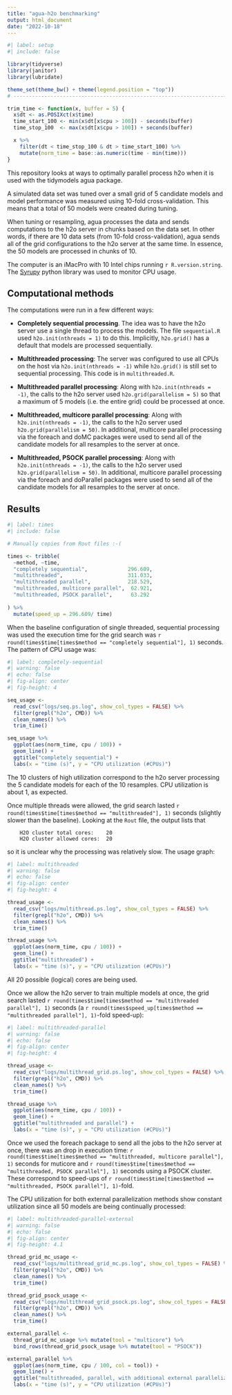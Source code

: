 ```yaml
---
title: "agua-h2o benchmarking"
output: html_document
date: "2022-10-18"
---
```


```r
#| label: setup
#| include: false

library(tidyverse)
library(janitor)
library(lubridate)

theme_set(theme_bw() + theme(legend.position = "top"))
# ------------------------------------------------------------------------------

trim_time <- function(x, buffer = 5) {
  x$dt <- as.POSIXct(x$time)
  time_start_100 <- min(x$dt[x$cpu > 100]) - seconds(buffer)
  time_stop_100  <- max(x$dt[x$cpu > 100]) + seconds(buffer)

  x %>%
    filter(dt < time_stop_100 & dt > time_start_100) %>%
    mutate(norm_time = base::as.numeric(time - min(time)))
}
```

This repository looks at ways to optimally parallel process h2o when it is used with the tidymodels agua package. 

A simulated data set was tuned over a small grid of 5 candidate models and model performance was measured using 10-fold cross-validation. This means that a total of 50 models were created during tuning. 

When tuning or resampling, agua processes the data and sends computations to the h2o server in chunks based on the data set. In other words, if there are 10 data sets (from 10-fold cross-validation), agua sends all of the grid configurations to the h2o server at the same time. In essence, the 50 models are processed in chunks of 10.

The computer is an iMacPro with 10 Intel chips running `r R.version.string`. The [Syrupy](https://github.com/jeetsukumaran/Syrupy) python library was used to monitor CPU usage. 

## Computational methods

The computations were run in a few different ways: 

* __Completely sequential processing__. The idea was to have the h2o server use a single thread to process the models. The file `sequential.R` used `h2o.init(nthreads = 1)` to do this. Implicitly, `h2o.grid()` has a default that models are processed sequentially. 

* __Multithreaded processing__: The server was configured to use all CPUs on the host via `h2o.init(nthreads = -1)` while `h2o.grid()` is still set to sequential processing. This code is in `multithreaded.R`. 

* __Multithreaded parallel processing__: Along with `h2o.init(nthreads = -1)`, the calls to the h2o server used `h2o.grid(parallelism = 5)` so that a maximum of 5 models (i.e. the entire grid) could be processed at once. 

* __Multithreaded, multicore parallel processing__: Along with `h2o.init(nthreads = -1)`, the calls to the h2o server used `h2o.grid(parallelism = 50)`. In additional, multicore parallel processing via the foreach and doMC packages were used to send all of the candidate models for all resamples to the server at once. 

* __Multithreaded, PSOCK parallel processing__: Along with `h2o.init(nthreads = -1)`, the calls to the h2o server used `h2o.grid(parallelism = 50)`. In additional, multicore parallel processing via the foreach and doParallel packages were used to send all of the candidate models for all resamples to the server at once. 


## Results

```r
#| label: times
#| include: false

# Manually copies from Rout files :-(

times <- tribble(
  ~method, ~time,
  "completely sequential",             296.609,
  "multithreaded",                     311.033,
  "multithreaded parallel",            218.529,
  "multithreaded, multicore parallel",  62.921,
  "multithreaded, PSOCK parallel",      63.292
  
) %>% 
  mutate(speed_up = 296.609/ time)
```

When the baseline configuration of single threaded, sequential processing was used the execution time for the grid search was `r round(times$time[times$method == "completely sequential"], 1)` seconds. The pattern of CPU usage was:

```r
#| label: completely-sequential
#| warning: false
#| echo: false
#| fig-align: center
#| fig-height: 4

seq_usage <-
  read_csv("logs/seq.ps.log", show_col_types = FALSE) %>%
  filter(grepl("h2o", CMD)) %>%
  clean_names() %>%
  trim_time()

seq_usage %>%
  ggplot(aes(norm_time, cpu / 100)) +
  geom_line() +
  ggtitle("completely sequential") +
  labs(x = "time (s)", y = "CPU utilization (#CPUs)")
```

The 10 clusters of high utilization correspond to the h2o server processing the 5 candidate models for each of the 10 resamples. CPU utilization is about 1, as expected. 

Once multiple threads were allowed, the grid search lasted `r round(times$time[times$method == "multithreaded"], 1)` seconds (slightly slower than the baseline). Looking at the `Rout` file, the output lists that

```
    H2O cluster total cores:    20 
    H2O cluster allowed cores:  20 
```

so it is unclear why the processing was relatively slow. The usage graph: 

```r
#| label: multithreaded
#| warning: false
#| echo: false
#| fig-align: center
#| fig-height: 4

thread_usage <-
  read_csv("logs/multithread.ps.log", show_col_types = FALSE) %>%
  filter(grepl("h2o", CMD)) %>%
  clean_names() %>%
  trim_time()

thread_usage %>%
  ggplot(aes(norm_time, cpu / 100)) +
  geom_line() +
  ggtitle("multithreaded") +
  labs(x = "time (s)", y = "CPU utilization (#CPUs)")
```

All 20 possible (logical) cores are being used. 

Once we allow the h2o server to train multiple models at once, the grid search lasted `r round(times$time[times$method == "multithreaded parallel"], 1)` seconds (a `r round(times$speed_up[times$method == "multithreaded parallel"], 1)`-fold speed-up): 


```r
#| label: multithreaded-parallel
#| warning: false
#| echo: false
#| fig-align: center
#| fig-height: 4

thread_usage <-
  read_csv("logs/multithread_grid.ps.log", show_col_types = FALSE) %>%
  filter(grepl("h2o", CMD)) %>%
  clean_names() %>%
  trim_time()

thread_usage %>%
  ggplot(aes(norm_time, cpu / 100)) +
  geom_line() +
  ggtitle("multithreaded and parallel") +
  labs(x = "time (s)", y = "CPU utilization (#CPUs)")
```

Once we used the foreach package to send all the jobs to the h2o server at once, there was an drop in execution time: `r round(times$time[times$method == "multithreaded, multicore parallel"], 1)` seconds for muticore and `r round(times$time[times$method == "multithreaded, PSOCK parallel"], 1)` seconds using a PSOCK cluster. These correspond to speed-ups of `r round(times$time[times$method == "multithreaded, PSOCK parallel"], 1)`-fold. 

The CPU utilization for both external parallelization methods show constant utilization since all 50 models are being continually processed: 


```r
#| label: multithreaded-parallel-external
#| warning: false
#| echo: false
#| fig-align: center
#| fig-height: 4.1

thread_grid_mc_usage <-
  read_csv("logs/multithread_grid_mc.ps.log", show_col_types = FALSE) %>%
  filter(grepl("h2o", CMD)) %>%
  clean_names() %>%
  trim_time()

thread_grid_psock_usage <-
  read_csv("logs/multithread_grid_psock.ps.log", show_col_types = FALSE) %>%
  filter(grepl("h2o", CMD)) %>%
  clean_names() %>%
  trim_time()

external_parallel <-
  thread_grid_mc_usage %>% mutate(tool = "multicore") %>%
  bind_rows(thread_grid_psock_usage %>% mutate(tool = "PSOCK"))

external_parallel %>%
  ggplot(aes(norm_time, cpu / 100, col = tool)) +
  geom_line() +
  ggtitle("multithreaded, parallel, with additional external parallelization") +
  labs(x = "time (s)", y = "CPU utilization (#CPUs)")
```

